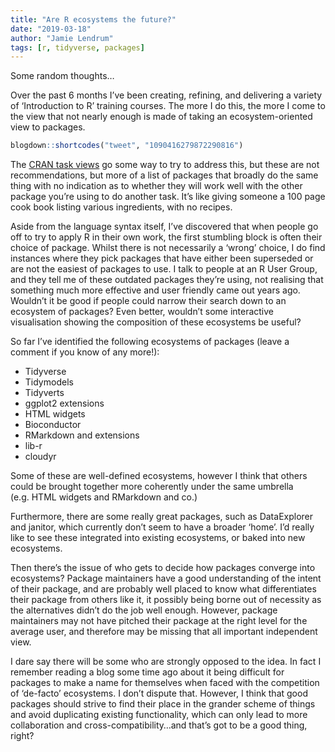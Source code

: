 ```yaml
---
title: "Are R ecosystems the future?"
date: "2019-03-18"
author: "Jamie Lendrum"
tags: [r, tidyverse, packages]
---
```


Some random thoughts...

Over the past 6 months I've been creating, refining, and delivering a variety of 'Introduction to R' training courses. The more I do this, the more I come to the view that not nearly enough is made of taking an ecosystem-oriented view to packages. 

```r
blogdown::shortcodes("tweet", "1090416279872290816")
```

The [CRAN task views](https://cran.r-project.org/web/views/) go some way to try to address this, but these are not recommendations, but more of a list of packages that broadly do the same thing with no indication as to whether they will work well with the other package you're using to do another task. It's like giving someone a 100 page cook book listing various ingredients, with no recipes.

Aside from the language syntax itself, I've discovered that when people go off to try to apply R in their own work, the first stumbling block is often their choice of package. Whilst there is not necessarily a 'wrong' choice, I do find instances where they pick packages that have either been superseded or are not the easiest of packages to use. I talk to people at an R User Group, and they tell me of these outdated packages they're using, not realising that something much more effective and user friendly came out years ago. Wouldn't it be good if people could narrow their search down to an ecosystem of packages? Even better, wouldn't some interactive visualisation showing the composition of these ecosystems be useful?

So far I've identified the following ecosystems of packages (leave a comment if you know of any more!):

* Tidyverse
* Tidymodels
* Tidyverts
* ggplot2 extensions
* HTML widgets
* Bioconductor
* RMarkdown and extensions
* lib-r
* cloudyr

Some of these are well-defined ecosystems, however I think that others could be brought together more coherently under the same umbrella (e.g. HTML widgets and RMarkdown and co.)

Furthermore, there are some really great packages, such as DataExplorer and janitor, which currently don't seem to have a broader 'home'. I'd really like to see these integrated into existing ecosystems, or baked into new ecosystems.

Then there's the issue of who gets to decide how packages converge into ecosystems? Package maintainers have a good understanding of the intent of their package, and are probably well placed to know what differentiates their package from others like it, it possibly being borne out of necessity as the alternatives didn't do the job well enough. However, package maintainers may not have pitched their package at the right level for the average user, and therefore may be missing that all important independent view.

I dare say there will be some who are strongly opposed to the idea. In fact I remember reading a blog some time ago about it being difficult for packages to make a name for themselves when faced with the competition of 'de-facto' ecosystems. I don't dispute that. However, I think that good packages should strive to find their place in the grander scheme of things and avoid duplicating existing functionality, which can only lead to more collaboration and cross-compatibility...and that's got to be a good thing, right?